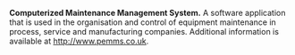 '''Computerized Maintenance Management System.''' A software application that is used in the organisation and control of equipment maintenance in process, service and manufacturing companies.  Additional information is available at http://www.pemms.co.uk.
